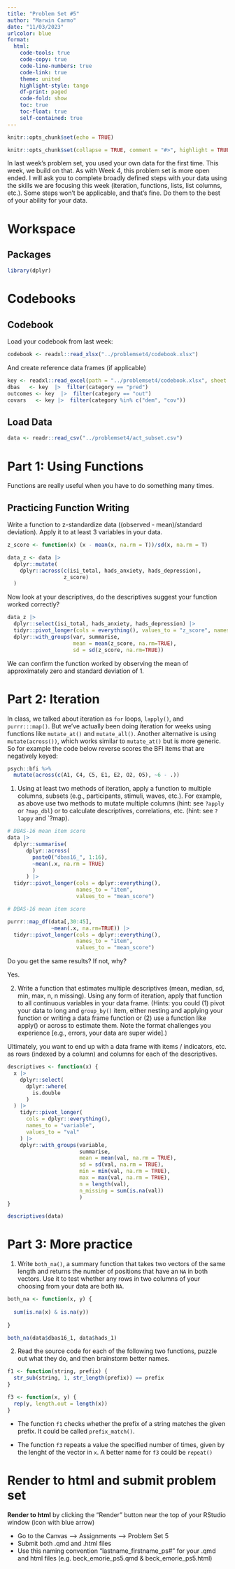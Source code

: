 ```yaml
---
title: "Problem Set #5"
author: "Marwin Carmo"
date: "11/03/2023"
urlcolor: blue
format: 
  html:
    code-tools: true
    code-copy: true
    code-line-numbers: true
    code-link: true
    theme: united
    highlight-style: tango
    df-print: paged
    code-fold: show
    toc: true
    toc-float: true
    self-contained: true
---
```


```r
knitr::opts_chunk$set(echo = TRUE)
```

```r
knitr::opts_chunk$set(collapse = TRUE, comment = "#>", highlight = TRUE)
```

In last week's problem set, you used your own data for the first time. This week, we build on that. As with Week 4, this problem set is more open ended. I will ask you to complete broadly defined steps with your data using the skills we are focusing this week (iteration, functions, lists, list columns, etc.). Some steps won't be applicable, and that's fine. Do them to the best of your ability for your data. 

# Workspace 
## Packages 

```r
library(dplyr)
```

# Codebooks  
## Codebook 

Load your codebook from last week: 

```r
codebook <- readxl::read_xlsx("../problemset4/codebook.xlsx")
```

And create reference data frames (if applicable)

```r
key <- readxl::read_excel(path = "../problemset4/codebook.xlsx", sheet = "Key")
dbas   <- key  |>  filter(category == "pred")
outcomes <- key  |>  filter(category == "out")
covars   <- key |>  filter(category %in% c("dem", "cov"))
```

## Load Data 

```r
data <- readr::read_csv("../problemset4/act_subset.csv")
```

# Part 1: Using Functions

Functions are really useful when you have to do something many times. 

## Practicing Function Writing 
Write a function to z-standardize data ((observed - mean)/standard deviation). Apply it to at least 3 variables in your data.

```r
z_score <- function(x) (x - mean(x, na.rm = T))/sd(x, na.rm = T)

data_z <- data |> 
  dplyr::mutate(
    dplyr::across(c(isi_total, hads_anxiety, hads_depression),
                  z_score)
  )
```

Now look at your descriptives, do the descriptives suggest your function worked correctly? 

```r
data_z |> 
  dplyr::select(isi_total, hads_anxiety, hads_depression) |> 
  tidyr::pivot_longer(cols = everything(), values_to = "z_score", names_to = "var") |> 
  dplyr::with_groups(var, summarise,
                     mean = mean(z_score, na.rm=TRUE),
                     sd = sd(z_score, na.rm=TRUE))
```

We can confirm the function worked by observing the mean of approximately zero and standard deviation of 1.

# Part 2: Iteration

In class, we talked about iteration as `for` loops, `lapply()`, and `purrr:::map()`. But we've actually been doing iteration for weeks using functions like `mutate_at()` and `mutate_all()`. Another alternative is using `mutate(across())`, which works similar to `mutate_at()` but is more generic. So for example the code below reverse scores the BFI items that are negatively keyed: 

```r
psych::bfi %>%
  mutate(across(c(A1, C4, C5, E1, E2, O2, O5), ~6 - .))
```

1. Using at least two methods of iteration, apply a function to multiple columns, subsets (e.g., participants, stimuli, waves, etc.). For example, as above use two methods to mutate multiple columns (hint: see `?apply` or `?map_dbl`) or to calculate descriptives, correlations, etc. (hint: see `?lappy` and `?map). 

```r
# DBAS-16 mean item score
data |> 
  dplyr::summarise(
      dplyr::across(
        paste0("dbas16_", 1:16), 
        ~mean(.x, na.rm = TRUE)
        )
      ) |> 
  tidyr::pivot_longer(cols = dplyr::everything(), 
                      names_to = "item", 
                      values_to = "mean_score")
```

```r
# DBAS-16 mean item score

purrr::map_df(data[,30:45], 
              ~mean(.x, na.rm=TRUE)) |> 
  tidyr::pivot_longer(cols = dplyr::everything(), 
                      names_to = "item", 
                      values_to = "mean_score")
```

Do you get the same results? If not, why? 

Yes.

2. Write a function that estimates multiple descriptives (mean, median, sd, min, max, n, n missing). Using any form of iteration, apply that function to all continuous variables in your data frame. (Hints: you could (1) pivot your data to long and `group_by()` item, either nesting and applying your function or writing a data frame function or (2) use a function like apply() or across to estimate them. Note the format challenges you experience [e.g., errors, your data are super wide].)

Ultimately, you want to end up with a data frame with items / indicators, etc. as rows (indexed by a column) and columns for each of the descriptives. 

```r
descriptives <- function(x) {
  x |> 
    dplyr::select(
      dplyr::where(
        is.double
      )
  ) |> 
    tidyr::pivot_longer(
      cols = dplyr::everything(),
      names_to = "variable",
      values_to = "val"
    ) |> 
    dplyr::with_groups(variable,
                       summarise,
                       mean = mean(val, na.rm = TRUE),
                       sd = sd(val, na.rm = TRUE),
                       min = min(val, na.rm = TRUE),
                       max = max(val, na.rm = TRUE),
                       n = length(val),
                       n_missing = sum(is.na(val))
                       )
}

descriptives(data)
```


# Part 3: More practice

1. Write `both_na()`, a summary function that takes two vectors of the same length and returns the number of positions that have an `NA` in both vectors. Use it to test whether any rows in two columns of your choosing from your data are both `NA`. 

```r
both_na <- function(x, y) {
  
  sum(is.na(x) & is.na(y))
  
}

both_na(data$dbas16_1, data$hads_1)
```

2. Read the source code for each of the following two functions, puzzle out what they do, and then brainstorm better names.

```r
f1 <- function(string, prefix) {
  str_sub(string, 1, str_length(prefix)) == prefix
}

f3 <- function(x, y) {
  rep(y, length.out = length(x))
}
```

- The function `f1` checks whether the prefix of a string matches the given prefix. It could be called `prefix_match()`.

- The function `f3` repeats a value the specified number of times, given by the lenght of the vector in `x`. A better name for `f3` could be `repeat()`

# Render to html and submit problem set  

**Render to html** by clicking the "Render" button near the top of your RStudio window (icon with blue arrow) 

-   Go to the Canvas --\> Assignments --\> Problem Set 5
-   Submit both .qmd and .html files\
-   Use this naming convention "lastname_firstname_ps#" for your .qmd and html files (e.g. beck_emorie_ps5.qmd & beck_emorie_ps5.html)

